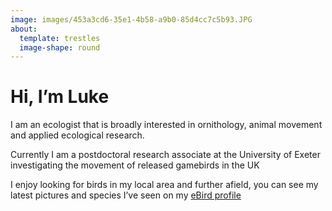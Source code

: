 ```yaml
---
image: images/453a3cd6-35e1-4b58-a9b0-85d4cc7c5b93.JPG
about:
  template: trestles
  image-shape: round
---
```


# Hi, I'm Luke

I am an ecologist that is broadly interested in ornithology, animal movement and applied ecological research.

Currently I am a postdoctoral research associate at the University of Exeter investigating the movement of released gamebirds in the UK

I enjoy looking for birds in my local area and further afield, you can see my latest pictures and species I've seen on my [eBird profile](https://ebird.org/profile/MTEyNDg3Ng/world)
